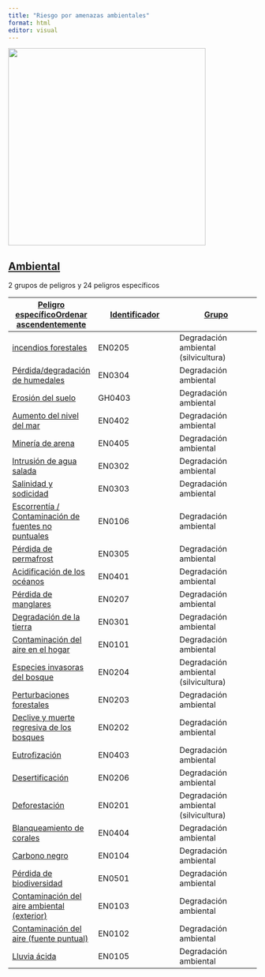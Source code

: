 ```yaml
---
title: "Riesgo por amenazas ambientales"
format: html
editor: visual
---
```


![](/grd/hidrol-meteorologicas/images/hips2025.png){width="400"}

## [**Ambiental**](https://www.preventionweb.net/drr-glossary/hips?combine=&hips_cluster_type=All&node_type&order=title&sort=desc#environmental)

2 grupos de peligros y 24 peligros específicos

| [Peligro específicoOrdenar ascendentemente](https://www.preventionweb.net/drr-glossary/hips?combine=&hips_cluster_type=All&node_type=&order=title&sort=asc "ordenar por peligro específico") | [Identificador](https://www.preventionweb.net/drr-glossary/hips?combine=&hips_cluster_type=All&node_type=&order=field_hip_notation&sort=asc "ordenar por identificador") | [Grupo](https://www.preventionweb.net/drr-glossary/hips?combine=&hips_cluster_type=All&node_type=&order=field_hip_cluster_type&sort=asc "ordenar por clúster") |
|----|----|----|
| [incendios forestales](https://www.preventionweb.net/understanding-disaster-risk/terminology/hips/en0205) | EN0205 | Degradación ambiental (silvicultura) |
| [Pérdida/degradación de humedales](https://www.preventionweb.net/understanding-disaster-risk/terminology/hips/en0304) | EN0304 | Degradación ambiental |
| [Erosión del suelo](https://www.preventionweb.net/understanding-disaster-risk/terminology/hips/gh0403) | GH0403 | Degradación ambiental |
| [Aumento del nivel del mar](https://www.preventionweb.net/understanding-disaster-risk/terminology/hips/en0402) | EN0402 | Degradación ambiental |
| [Minería de arena](https://www.preventionweb.net/understanding-disaster-risk/terminology/hips/en0405) | EN0405 | Degradación ambiental |
| [Intrusión de agua salada](https://www.preventionweb.net/understanding-disaster-risk/terminology/hips/en0302) | EN0302 | Degradación ambiental |
| [Salinidad y sodicidad](https://www.preventionweb.net/understanding-disaster-risk/terminology/hips/en0303) | EN0303 | Degradación ambiental |
| [Escorrentía / Contaminación de fuentes no puntuales](https://www.preventionweb.net/understanding-disaster-risk/terminology/hips/en0106) | EN0106 | Degradación ambiental |
| [Pérdida de permafrost](https://www.preventionweb.net/understanding-disaster-risk/terminology/hips/en0305) | EN0305 | Degradación ambiental |
| [Acidificación de los océanos](https://www.preventionweb.net/understanding-disaster-risk/terminology/hips/en0401) | EN0401 | Degradación ambiental |
| [Pérdida de manglares](https://www.preventionweb.net/understanding-disaster-risk/terminology/hips/en0207) | EN0207 | Degradación ambiental |
| [Degradación de la tierra](https://www.preventionweb.net/understanding-disaster-risk/terminology/hips/en0301) | EN0301 | Degradación ambiental |
| [Contaminación del aire en el hogar](https://www.preventionweb.net/understanding-disaster-risk/terminology/hips/en0101) | EN0101 | Degradación ambiental |
| [Especies invasoras del bosque](https://www.preventionweb.net/understanding-disaster-risk/terminology/hips/en0204) | EN0204 | Degradación ambiental (silvicultura) |
| [Perturbaciones forestales](https://www.preventionweb.net/understanding-disaster-risk/terminology/hips/en0203) | EN0203 | Degradación ambiental |
| [Declive y muerte regresiva de los bosques](https://www.preventionweb.net/understanding-disaster-risk/terminology/hips/en0202) | EN0202 | Degradación ambiental |
| [Eutrofización](https://www.preventionweb.net/understanding-disaster-risk/terminology/hips/en0403) | EN0403 | Degradación ambiental |
| [Desertificación](https://www.preventionweb.net/understanding-disaster-risk/terminology/hips/en0206) | EN0206 | Degradación ambiental |
| [Deforestación](https://www.preventionweb.net/understanding-disaster-risk/terminology/hips/en0201) | EN0201 | Degradación ambiental (silvicultura) |
| [Blanqueamiento de corales](https://www.preventionweb.net/understanding-disaster-risk/terminology/hips/en0404) | EN0404 | Degradación ambiental |
| [Carbono negro](https://www.preventionweb.net/understanding-disaster-risk/terminology/hips/en0104) | EN0104 | Degradación ambiental |
| [Pérdida de biodiversidad](https://www.preventionweb.net/understanding-disaster-risk/terminology/hips/en0501) | EN0501 | Degradación ambiental |
| [Contaminación del aire ambiental (exterior)](https://www.preventionweb.net/understanding-disaster-risk/terminology/hips/en0103) | EN0103 | Degradación ambiental |
| [Contaminación del aire (fuente puntual)](https://www.preventionweb.net/understanding-disaster-risk/terminology/hips/en0102) | EN0102 | Degradación ambiental |
| [Lluvia ácida](https://www.preventionweb.net/understanding-disaster-risk/terminology/hips/en0105) | EN0105 | Degradación ambiental |